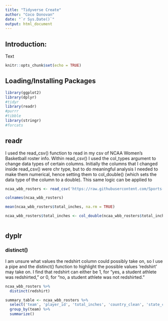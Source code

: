 ```yaml
---
title: "Tidyverse Create"
author: "Coco Donovan"
date: "`r Sys.Date()`"
output: html_document
---
```


## Introduction:
Text

```r
knitr::opts_chunk$set(echo = TRUE)
```

## Loading/Installing Packages

```r
library(ggplot2)
library(dplyr)
#tidyr
library(readr)
#purrr
#tibble
library(stringr)
#forcats
```

## readr

I used the read_csv() function to read in my csv of NCAA Women's Basketball 
roster info. Within read_csv() I used the col_types argument to change data types
of certain columns. Initially the columns that I changed inside read_csv() were
chr type, but to do meaningful analysis I needed to make them numerical, hence 
setting them to col_double() (which sets the data type of the column to a double).
This same logic can be applied to 
```r
ncaa_wbb_rosters <- read_csv('https://raw.githubusercontent.com/Sports-Roster-Data/womens-college-basketball/main/wbb_rosters_2022_23.csv', col_types = list(total_inches = col_double(), height_ft = col_double(), height_in = col_double()))

colnames(ncaa_wbb_rosters)

mean(ncaa_wbb_rosters$total_inches, na.rm = TRUE)

ncaa_wbb_rosters$total_inches <- col_double(ncaa_wbb_rosters$total_inches)
```



```r

```

## dyplr

### distinct()

I am unsure what values the redshirt column could possibly take on, so I use a 
pipe and the distinct() function to highlight the possible values 'redshirt' may 
take on. I find that redshirt can either be 1, for "yes, a student athlete was 
redshirted," or 0, for "no, a student athlete was not redshirted."

```r
ncaa_wbb_rosters %>%
  distinct(redshirt)
```



```r
summary_table <- ncaa_wbb_rosters %>%
  select('team', 'player_id', 'total_inches', 'country_clean', 'state_clean') %>%
  group_by(team) %>%
  summarize()

```
